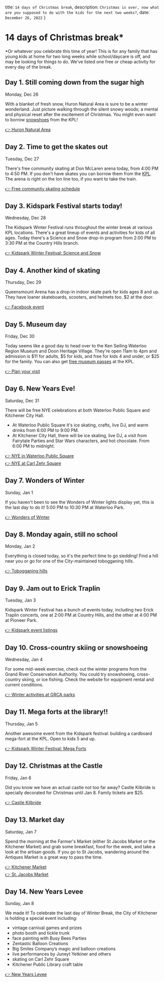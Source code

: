
  title: `14 days of Christmas break`,
  description: `Christmas is over, now what are you supposed to do with the kids for the next two weeks?`,
  date: `December 26, 2022`
}

# 14 days of Christmas break*

*Or whatever you celebrate this time of year! This is for any family that has young kids at home for two long weeks while school/daycare is off, and may be looking for things to do. We've listed one free or cheap activity for every day of the break. 

## Day 1. Still coming down from the sugar high
Monday, Dec 26

With a blanket of fresh snow, Huron Natural Area is sure to be a winter wonderland. Just picture walking through the silent snowy woods; a mental and physical reset after the excitement of Christmas. You might even want to borrow [snowshoes](https://www.kpl.org/things-to-check-out/cool-things) from the KPL! 

[👉 Huron Natural Area](https://www.kitchener.ca/en/parks-and-trails/huron-natural-area.aspx)

## Day 2. Time to get the skates out
Tuesday, Dec 27

There's free community skating at Don McLaren arena today, from 4:00 PM to 4:50 PM. If you don't have skates you can borrow them from the [KPL](https://www.kpl.org/things-to-check-out/cool-things). The arena is right on the Ion line too, if you want to take the train. 

[👉 Free community skating schedule](https://calendar.kitchener.ca/default/Month?Public%20Events=The+Aud&Skating=Adult+Shinny+Pick-Up+Hockey%7cAll+Ages+Stick+and+Puck%7cPublic+Skating+free%7cPublic+Skating+Paid%7cSenior+Shinny&StartDate=12/01/2022)

## Day 3. Kidspark Festival starts today!
Wednesday, Dec 28

The Kidspark Winter Festival runs throughout the winter break at various KPL locations. There's a great lineup of events and activities for kids of all ages. Today there's a Science and Snow drop-in program from 2:00 PM to 3:30 PM at the Country Hills branch. 

[👉 Kidspark Winter Festival: Science and Snow](https://www.kpl.org/programs-and-events/event-listing/event?eventID=2629)


## Day 4. Another kind of skating
Thursday, Dec 29

Queensmount Arena has a drop-in indoor skate park for kids ages 8 and up. They have loaner skateboards, scooters, and helmets too. $2 at the door. 

[👉 Facebook event](https://www.facebook.com/events/1189515881691170/1212608486048576)


## Day 5. Museum day
Friday, Dec 30

Today seems like a good day to head over to the Ken Seiling Waterloo Region Museum and Doon Heritage Village. They're open 11am to 4pm and admission is $11 for adults, $5 for kids, and free for kids 4 and under, or $25 for the family. You can also get [free museum passes](https://www.kpl.org/things-to-check-out/cool-things) at the KPL.

[👉 Plan your visit](https://regionofwaterloomuseums.ca/en/visit/plan-your-visit-ken-seiling-waterloo-region-museum-doon-heritage-village.aspx)


## Day 6. New Years Eve!
Saturday, Dec 31

There will be free NYE celebrations at both Waterloo Public Square and Kitchener City Hall. 
- At Waterloo Public Square it's ice skating, crafts, live DJ, and warm drinks from 6:00 PM to 9:00 PM. 
- At Kitchener City Hall, there will be ice skating, live DJ, a visit from Fairytale Parties and Star Wars characters, and hot chocolate. From 6:00 PM to midnight. 

[👉 NYE in Waterloo Public Square](https://explorewaterloo.ca/event/new-years-eve-in-waterloo-public-square/)  
[👉 NYE at Carl Zehr Square](https://www.kitchener.ca/en/arts-culture-and-events/new-years-eve.aspx)

## Day 7. Wonders of Winter

Sunday, Jan 1

If you haven't been to see the Wonders of Winter lights display yet, this is the last day to do it! 5:00 PM to 10:30 PM at Waterloo Park. 

[👉 Wonders of Winter](https://www.wondersofwinter.ca/)

## Day 8. Monday again, still no school
Monday, Jan 2  

Everything is closed today, so it's the perfect time to go sledding! Find a hill near you or go for one of the City-maintained tobogganing hills. 

[👉 Tobogganing hills](https://www.kitchener.ca/en/parks-and-trails/tobogganing-hills.aspx)

## Day 9. Jam out to Erick Traplin
Tuesday, Jan 3

Kidspark Winter Festival has a bunch of events today, including two Erick Traplin concerts, one at 2:00 PM at Country Hills, and the other at 4:00 PM at Pioneer Park.

[👉 Kidspark event listings](https://www.kpl.org/programs-and-events/event-listing?&eventsKeywords=Kidspark&eventsFromDate=2023-01-03&eventsToDate=2023-01-03&locationID=-1&eventAttributeID_3=-1&categoryID=-1)

## Day 10. Cross-country skiing or snowshoeing
Wednesday, Jan 4  

For some mid-week exercise, check out the winter programs from the Grand River Conservation Authority. You could try snowshoeing, cross-country skiing, or ice fishing. Check the website for equipment rental and current conditions.

[👉 Winter activities at GRCA parks](https://www.grandriver.ca/en/outdoor-recreation/Winter-activity-conditions.aspx?_mid_=1306)

## Day 11. Mega forts at the library!!
Thursday, Jan 5  

Another awesome event from the Kidspark festival: building a cardboard mega-fort at the KPL. Open to kids 5 and up.

[👉 Kidspark Winter Festival: Mega Forts](https://www.kpl.org/programs-and-events/event-listing/event?eventID=2625)

## Day 12. Christmas at the Castle 
Friday, Jan 6  

Did you know we have an actual castle not too far away? Castle Kilbride is specially decorated for Christmas until Jan 8. Family tickets are $25. 

[👉 Castle Kilbride](https://www.wilmot.ca/en/living-here/Events-and-Exhibits.aspx)

## Day 13. Market day
Saturday, Jan 7  

Spend the morning at the Farmer's Market (either St Jacobs Market or the Kitchener Market) and grab some breakfast, food for the week, and take a look at the artisan goods. If you go to St Jacobs, wandering around the Antiques Market is a great way to pass the time. 

[👉 Kitchener Market](https://www.kitchenermarket.ca/en/find-a-vendor/saturday-farmers-market.aspx)  
[👉 St. Jacobs Market](https://stjacobsmarket.com/)

## Day 14. New Years Levee
Sunday, Jan 8  

We made it! To celebrate the last day of Winter Break, the City of Kitchener is holding a special event including:
- vintage carnival games and prizes
- photo booth and tickle trunk
- face painting with Busy Bees Parties
- Zentastic Balloon Creations
- Big Smiles Company’s magic and balloon creations
- live performances by Juneyt Yetkiner and others
- skating on Carl Zehr Square
- Kitchener Public Library craft table

[👉 New Years Levee](https://www.kitchener.ca/en/arts-culture-and-events/new-years-levee.aspx)


